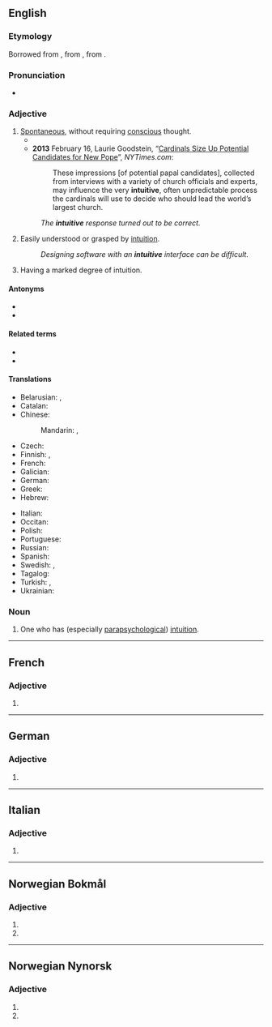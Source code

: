 ==English==

===Etymology===
Borrowed from {{bor|en|frm|intuitif}}, from {{der|en|ML.|intuitivus}}, from {{der|en|la|intueri}}.

===Pronunciation===
* {{IPA|/ɪnˈtjuːɪtɪv/|lang=en}}

===Adjective===
{{en-adj}}

# [[spontaneous|Spontaneous]], without requiring [[conscious]] thought.
#* {{quote-journal|lang=en|date=2012-01
|author=Steven Sloman
|title=The Battle Between Intuition and Deliberation
|volume=100|issue=1|page=74
|magazine=[[w:American Scientist|American Scientist]]
|url=http://www.americanscientist.org/bookshelf/pub/the-battle-between-intuition-and-deliberation
|passage=Libertarian paternalism is the view that, because the way options are presented to citizens affects what they choose, society should present options in a way that “nudges” our '''intuitive''' selves to make choices that are more consistent with what our more deliberative selves would have chosen if they were in control.}}
#* '''2013''' February 16, Laurie Goodstein, “[http://www.nytimes.com/2013/02/17/world/europe/cardinals-start-subtle-process-of-pope-choice.html?pagewanted=all Cardinals Size Up Potential Candidates for New Pope]”, ''NYTimes.com'':
#*: These impressions [of potential papal candidates], collected from interviews with a variety of church officials and experts, may influence the very '''intuitive''', often unpredictable process the cardinals will use to decide who should lead the world’s largest church.
#: ''The '''intuitive''' response turned out to be correct.''
# Easily understood or grasped by [[intuition]].
#: ''Designing software with an '''intuitive''' interface can be difficult.''
# Having a marked degree of intuition.

====Antonyms====
* {{l|en|nonintuitive}}
* {{l|en|counterintuitive}}

====Related terms====
* {{l|en|intuition}}
* {{l|en|intuit}}

====Translations====
{{trans-top|automatic, without requiring conscious thought}}
* Belarusian: {{t|be|інтуіты́ўны}}, {{t|be|інтуіцы́йны}}
* Catalan: {{t|ca|intuïtiu}}
* Chinese:
*: Mandarin: {{t+|cmn|直覺|alt=直覺的}}, {{t+|cmn|直觉|tr=zhíjué de|alt=直觉的}}
* Czech: {{t|cs|intuitivní}}
* Finnish: {{t+|fi|intuitiivinen}}, {{t|fi|vaistonvarainen}}
* French: {{t+|fr|intuitif}}
* Galician: {{t|gl|intuitivo|m}}
* German: {{t+|de|intuitiv}}
* Greek: {{t+|el|διαισθητικός}}
* Hebrew: {{t|he|אינטואיטיבי}}
{{trans-mid}}
* Italian: {{t+|it|intuitivo}}
* Occitan: {{t|oc|intuïtiu}}
* Polish: {{t+|pl|intuicyjny}}
* Portuguese: {{t+|pt|intuitivo}}
* Russian: {{t+|ru|интуити́вный}}
* Spanish: {{t+|es|intuitivo}}
* Swedish: {{t+|sv|intuitiv}}, {{t|sv|reflexmässig}}
* Tagalog: {{t|tl|loob-alamin}}
* Turkish: {{t+|tr|sezgili}}, {{t+|tr|sezgisel}}
* Ukrainian: {{t|uk|інтуїти́вний}}
{{trans-bottom}}

===Noun===
{{en-noun}}

# One who has (especially [[parapsychological]]) [[intuition]].

----

==French==

===Adjective===
{{head|fr|adjective form}}

# {{inflection of|intuitif||f|s|lang=fr}}

----

==German==

===Adjective===
{{head|de|adjective form}}

# {{inflection of|de|intuitiv||str//mix|nom//acc|f|s|;|str|nom//acc|p|;|wk|nom|all-gender|s|;|wk|acc|f//n|s}}

----

==Italian==

===Adjective===
{{it-adj-form|f-p}}

# {{it-adj form of|intuitivo|f|pl}}

----

==Norwegian Bokmål==

===Adjective===
{{nb-adj-form}}

# {{inflection of|intuitiv||def|s|lang=nb}}
# {{inflection of|intuitiv||p|lang=nb}}

----

==Norwegian Nynorsk==

===Adjective===
{{nn-adj-form}}

# {{inflection of|intuitiv||def|s|lang=nn}}
# {{inflection of|intuitiv||p|lang=nn}}
